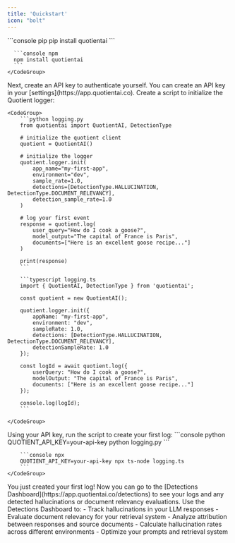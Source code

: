 ```yaml
---
title: 'Quickstart'
icon: "bolt"
---
```


<Steps>
  <Step title="Install the Quotient SDK">
    <CodeGroup>
      ```console pip
      pip install quotientai
      ```

      ```console npm
      npm install quotientai
      ```
    </CodeGroup>
  </Step>
  <Step title="Create an API Key">
    Next, create an API key to authenticate yourself. You can create an API key in your [settings](https://app.quotientai.co).
  </Step>
  <Step title="Initialize the Logger">
    Create a script to initialize the Quotient logger:

    <CodeGroup>
        ```python logging.py
        from quotientai import QuotientAI, DetectionType

        # initialize the quotient client
        quotient = QuotientAI()

        # initialize the logger
        quotient.logger.init(
            app_name="my-first-app",
            environment="dev",
            sample_rate=1.0,
            detections=[DetectionType.HALLUCINATION, DetectionType.DOCUMENT_RELEVANCY],
            detection_sample_rate=1.0
        )

        # log your first event
        response = quotient.log(
            user_query="How do I cook a goose?",
            model_output="The capital of France is Paris",
            documents=["Here is an excellent goose recipe..."]
        )

        print(response)
        ```

        ```typescript logging.ts
        import { QuotientAI, DetectionType } from 'quotientai';

        const quotient = new QuotientAI();

        quotient.logger.init({
            appName: "my-first-app",
            environment: "dev",
            sampleRate: 1.0,
            detections: [DetectionType.HALLUCINATION, DetectionType.DOCUMENT_RELEVANCY],
            detectionSampleRate: 1.0
        });

        const logId = await quotient.log({
            userQuery: "How do I cook a goose?",
            modelOutput: "The capital of France is Paris",
            documents: ["Here is an excellent goose recipe..."]
        });

        console.log(logId);
        ```

    </CodeGroup>
  </Step>
  <Step title="Run the Script">
    Using your API key, run the script to create your first log:
    <CodeGroup>
        ```console python
        QUOTIENT_API_KEY=your-api-key python logging.py
        ```

        ```console npx
        QUOTIENT_API_KEY=your-api-key npx ts-node logging.ts
        ```
    </CodeGroup>
  </Step>
  <Step title="View Your Logs">
    You just created your first log! Now you can go to the [Detections Dashboard](https://app.quotientai.co/detections) to see your logs and any detected hallucinations or document relevancy evaluations.
  </Step>
  <Step title="Analyze and Improve">
    Use the Detections Dashboard to:
    - Track hallucinations in your LLM responses
    - Evaluate document relevancy for your retrieval system
    - Analyze attribution between responses and source documents
    - Calculate hallucination rates across different environments
    - Optimize your prompts and retrieval system
  </Step>
</Steps>

